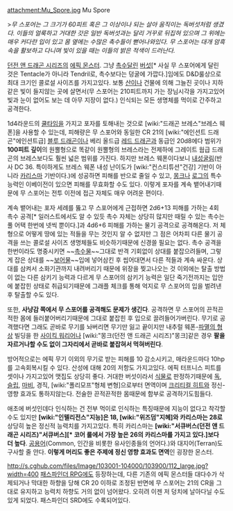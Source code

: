 attachment:Mu_Spore.jpg
Mu Spore

>''무 스포어는 그 크기가 60피트 혹은 그 이상이나 되는 살아 움직이는 독버섯처럼 생겼다. 이들의 얼룩하고 거대한 갓은 일반 독버섯과는 달리 거꾸로 뒤집혀 있으며 그 위에는 매우 커다란 입이 있고 몸 옆에는 수많은 촉수들이 뻗어나와있다. 무 스포어는 대개 암흑 속을 활보하고 다니며 빛이 있을 때는 이들의 밝은 적색이 드러난다.''

[[던전 앤 드래곤 시리즈]]의 [[에픽 몬스터]]. 그냥 [[촉수]]달린 [[버섯]][* 사실 무 스포어에게 달린 것은 Tentacle가 아니라 Tendril로, 촉수보다는 덩굴에 가깝다.]임에도 D&D룰상으로 최대 크기인 콜로설 사이즈를 가지고있다. 보통 [[산]]이나 건물에 의해 그늘진 곳이나 지하같은 빛이 들지않는 곳에 살면서(무 스포어는 210피트까지 가는 장님시각을 가지고있어 빛과 눈이 없어도 보는 데 아무 지장이 없다.) 인식되는 모든 생명체를 먹이로 간주하고 공격한다.

1d4라운드의 [[쿨타임]]을 가지고 포자를 토해내는 것으로 [wiki:"드래곤 브레스"브레스 웨폰]을 사용할 수 있는데, 피해량은 무 스포어와 동일한 CR 21의 [wiki:"에인션트 드래곤"에인션트급] [[블루 드래곤]]이나 베리 올드급 [[레드 드래곤]]과 동급인 20d8에다 범위가 '''100피트 깊이'''의 원뿔형으로 똑같이 원뿔형의 브레스라는 전제하에 그레이트 웜급 드래곤의 브레스보다도 훨씬 넓은 범위를 가진다. 하지만 브레스 웨폰이다보니 [[내성굴림]](반사 DC 36. 특이하게도 브레스 웨폰 내성 난이도가 [wiki:"컨스티튜션"건강] 기반이 아니라 [[카리스마]] 기반이다.)에 성공하면 피해를 반으로 줄일 수 있고, [[몽크]]나 [[로그]]의 특수능력인 이베이전이 있으면 피해를 무효화할 수도 있다. 이렇게 포자를 계속 뱉어내기때문에 무 스포어는 전투 이전에 접근 자체도 매우 어려운 편이다.

계속 뱉어내는 포자 세례를 뚫고 무 스포어에게 근접하면 2d6+13 피해를 가하는 4회 촉수 공격[* 일러스트에서도 알 수 있듯 촉수 자체는 상당히 많지만 때릴 수 있는 촉수는 풀 어택 한번에 넷씩 뿐이다.]과 4d6+6 피해를 가하는 물기 공격으로 공격해온다. 저 체형으로 어떻게 땅에 있는 적들을 무는 것인지 알 수 없지만 그 점은 어차피 다른 물기 공격을 쓰는 콜로설 사이즈 생명체들도 비슷하기때문에 신경쓸 필요는 없다. 촉수 공격을 한번이라도 명중시키면 ~~[[촉수물]]~~그대로 반격 기회없이 상대를 붙잡으려들며, 그렇게 잡은 상대를 ~~[[보어물]]~~입에 넣어삼킨 후 씹어대면서 다른 적들과 계속 싸운다. 상대를 삼켜서 소화기관까지 내려버리기 때문에 위장을 찢고나오는 것 이외에는 탈출 방법이 없는 다른 삼키기 능력과 다르게 무 스포어의 삼키기 능력은 일단 죽기전까지는 입안에 붙잡힌 상태로 취급되기때문에 그래플 체크를 통해 억지로 무 스포어의 입을 벌려낸 후 탈출할 수도 있다.

또한, '''사냥감 쪽에서 무 스포어를 공격해도 문제가 생긴다'''. 공격하면 무 스포어의 끈적끈적한 몸에 들러붙어버리기때문에 그대로 붙잡힌 후 입으로 끌려들어가버린다. 무기로 공격했다면 그래도 곧바로 무기를 놔버리면 무기만 잃고 끝이지만 내추럴 웨폰-[[파멸의 형상]] 빌딩을 한 [[사이킥 워리어]]나 [wiki:"몽크(던전 앤 드래곤 시리즈)"몽크]같은 경우 '''팔을 자르거나할 수도 없이 그자리에서 곧바로 붙잡혀서 먹혀버린다'''.

방어적으로는 에픽 무기 이외의 무기로 받는 피해를 10 감소시키고, 매라운드마다 10hp를 고속회복시킬 수 있다. 산성에 대해 20의 저항도 가지고있다. 에픽 터프니스 피트를 셋이나 가지고있어 맷집도 상당히 좋다. 거대한 버섯이라서 [[식물]]로 판정하기때문에 [[독]], [[슬립]], [[마비]], 경직, [wiki:"폴리모프"형체 변형]으로부터 면역이며 [[크리티컬 히트]]와 정신-영향 효과도 통하지않는다. 전술한 끈적끈적한 몸때문에 함부로 공격하기도힘들다.

애초에 버섯인데다 인식하는 건 전부 먹이로 인식하는 특징때문에 지능이 없다고 착각할 수도 있지만 '''[wiki:"인텔리전스"지능]은 18, [wiki:"위즈덤"지혜]와 카리스마는 28로''' 상당히 높은 정신적 능력치를 가지고있다. 특히 카리스마는 '''[wiki:"서큐버스(던전 앤 드래곤 시리즈)"서큐버스][* 코어 룰에서 가장 높은 26의 카리스마를 가지고 있다.]보다 더 높다'''. [[공용어]](Common, 인간을 비롯한 유사인종들의 언어다.)와 대지어(Terran)도 구사할 줄 안다. '''이렇게 머리도 좋은 주제에 정신 영향 효과도 면역'''인 굉장한 몬스터.

http://s.cghub.com/files/Image/103001-104000/103900/112_large.jpg?width=400
[[패스파인더 RPG]]에도 등장하는데, 다른 기존의 에픽 몬스터들 대다수가 삭제되거나 막대한 하향을 당해 CR 20 이하로 조정된 반면에 무 스포어는 21의 CR을 그대로 유지하고 능력치 하향도 거의 없이 넘어왔다. 오히려 이젠 저 덩치에 날아다닐 수도 있게 되었다. 패스파인더 SRD에도 수록되어있다.
